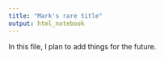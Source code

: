 ```yaml
---
title: "Mark's rare title"
output: html_notebook
---
```


In this file, I plan to add things for the future.